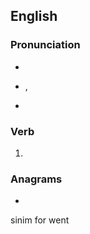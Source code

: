 ==English==

===Pronunciation===
* {{audio|en-us-leapt.ogg|Audio (US)|lang=en}}
* {{enPR|lĕpt}}, {{IPA|/lɛpt/|lang=en}}
* {{rhymes|ɛpt|lang=en}}

===Verb===
{{head|en|verb form}}

# {{en-past of|leap}}

===Anagrams===
* {{anagrams|en|a=aelpt|-petal|Patel|Plate|lepta|palet|pelta|petal|plate|platé|pleat|tepal}}
sinim for went